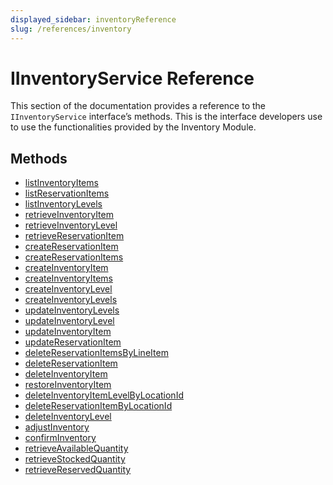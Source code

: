 ```yaml
---
displayed_sidebar: inventoryReference
slug: /references/inventory
---
```



# IInventoryService Reference

This section of the documentation provides a reference to the `IInventoryService` interface’s methods. This is the interface developers use to use the functionalities provided by the Inventory Module.

## Methods

- [listInventoryItems](../IInventoryService/methods/inventory.IInventoryService.listInventoryItems.mdx)
- [listReservationItems](../IInventoryService/methods/inventory.IInventoryService.listReservationItems.mdx)
- [listInventoryLevels](../IInventoryService/methods/inventory.IInventoryService.listInventoryLevels.mdx)
- [retrieveInventoryItem](../IInventoryService/methods/inventory.IInventoryService.retrieveInventoryItem.mdx)
- [retrieveInventoryLevel](../IInventoryService/methods/inventory.IInventoryService.retrieveInventoryLevel.mdx)
- [retrieveReservationItem](../IInventoryService/methods/inventory.IInventoryService.retrieveReservationItem.mdx)
- [createReservationItem](../IInventoryService/methods/inventory.IInventoryService.createReservationItem.mdx)
- [createReservationItems](../IInventoryService/methods/inventory.IInventoryService.createReservationItems.mdx)
- [createInventoryItem](../IInventoryService/methods/inventory.IInventoryService.createInventoryItem.mdx)
- [createInventoryItems](../IInventoryService/methods/inventory.IInventoryService.createInventoryItems.mdx)
- [createInventoryLevel](../IInventoryService/methods/inventory.IInventoryService.createInventoryLevel.mdx)
- [createInventoryLevels](../IInventoryService/methods/inventory.IInventoryService.createInventoryLevels.mdx)
- [updateInventoryLevels](../IInventoryService/methods/inventory.IInventoryService.updateInventoryLevels.mdx)
- [updateInventoryLevel](../IInventoryService/methods/inventory.IInventoryService.updateInventoryLevel.mdx)
- [updateInventoryItem](../IInventoryService/methods/inventory.IInventoryService.updateInventoryItem.mdx)
- [updateReservationItem](../IInventoryService/methods/inventory.IInventoryService.updateReservationItem.mdx)
- [deleteReservationItemsByLineItem](../IInventoryService/methods/inventory.IInventoryService.deleteReservationItemsByLineItem.mdx)
- [deleteReservationItem](../IInventoryService/methods/inventory.IInventoryService.deleteReservationItem.mdx)
- [deleteInventoryItem](../IInventoryService/methods/inventory.IInventoryService.deleteInventoryItem.mdx)
- [restoreInventoryItem](../IInventoryService/methods/inventory.IInventoryService.restoreInventoryItem.mdx)
- [deleteInventoryItemLevelByLocationId](../IInventoryService/methods/inventory.IInventoryService.deleteInventoryItemLevelByLocationId.mdx)
- [deleteReservationItemByLocationId](../IInventoryService/methods/inventory.IInventoryService.deleteReservationItemByLocationId.mdx)
- [deleteInventoryLevel](../IInventoryService/methods/inventory.IInventoryService.deleteInventoryLevel.mdx)
- [adjustInventory](../IInventoryService/methods/inventory.IInventoryService.adjustInventory.mdx)
- [confirmInventory](../IInventoryService/methods/inventory.IInventoryService.confirmInventory.mdx)
- [retrieveAvailableQuantity](../IInventoryService/methods/inventory.IInventoryService.retrieveAvailableQuantity.mdx)
- [retrieveStockedQuantity](../IInventoryService/methods/inventory.IInventoryService.retrieveStockedQuantity.mdx)
- [retrieveReservedQuantity](../IInventoryService/methods/inventory.IInventoryService.retrieveReservedQuantity.mdx)
